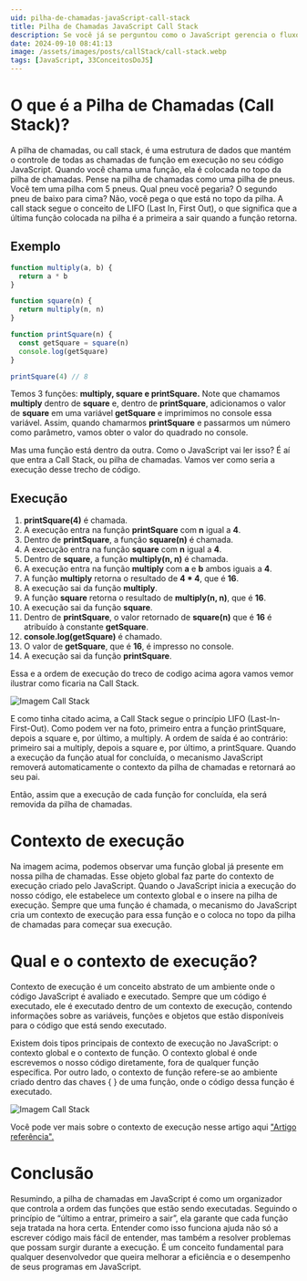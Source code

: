 ```yaml
---
uid: pilha-de-chamadas-javaScript-call-stack
title: Pilha de Chamadas JavaScript Call Stack
description: Se você já se perguntou como o JavaScript gerencia o fluxo de execução das suas funções, a resposta está na "pilha de chamadas" (call stack). Este mecanismo é fundamental para o entendimento da execução do seu código JavaScript. Vamos explorar o que é a pilha de chamadas, como ela funciona e como isso influencia o comportamento do seu código.
date: 2024-09-10 08:41:13
image: /assets/images/posts/callStack/call-stack.webp
tags: [JavaScript, 33ConceitosDoJS]
---
```


# O que é a Pilha de Chamadas (Call Stack)?

A pilha de chamadas, ou call stack, é uma estrutura de dados que mantém o controle de todas as chamadas de função em execução no seu código JavaScript. Quando você chama uma função, ela é colocada no topo da pilha de chamadas. Pense na pilha de chamadas como uma pilha de pneus. Você tem uma pilha com 5 pneus. Qual pneu você pegaria? O segundo pneu de baixo para cima? Não, você pega o que está no topo da pilha. A call stack segue o conceito de LIFO (Last In, First Out), o que significa que a última função colocada na pilha é a primeira a sair quando a função retorna.

## Exemplo

```typescript
function multiply(a, b) {
  return a * b
}

function square(n) {
  return multiply(n, n)
}

function printSquare(n) {
  const getSquare = square(n)
  console.log(getSquare)
}

printSquare(4) // 8
```

Temos 3 funções: **multiply, square e printSquare.** Note que chamamos **multiply** dentro de **square** e, dentro de **printSquare**, adicionamos o valor de **square** em uma variável **getSquare** e imprimimos no console essa variável. Assim, quando chamarmos **printSquare** e passarmos um número como parâmetro, vamos obter o valor do quadrado no console.

Mas uma função está dentro da outra. Como o JavaScript vai ler isso? É aí que entra a Call Stack, ou pilha de chamadas. Vamos ver como seria a execução desse trecho de código.

## Execução

1. **printSquare(4)** é chamada.
2. A execução entra na função **printSquare** com **n** igual a **4**.
3. Dentro de **printSquare**, a função **square(n)** é chamada.
4. A execução entra na função **square** com **n** igual a **4**.
5. Dentro de **square**, a função **multiply(n, n)** é chamada.
6. A execução entra na função **multiply** com **a** e **b** ambos iguais a **4**.
7. A função **multiply** retorna o resultado de **4 \* 4**, que é **16**.
8. A execução sai da função **multiply**.
9. A função **square** retorna o resultado de **multiply(n, n)**, que é **16**.
10. A execução sai da função **square**.
11. Dentro de **printSquare**, o valor retornado de **square(n)** que é **16** é atribuído à constante **getSquare**.
12. **console.log(getSquare)** é chamado.
13. O valor de **getSquare**, que é **16**, é impresso no console.
14. A execução sai da função **printSquare**.

Essa e a ordem de execução do treco de codigo acima agora vamos vemor ilustrar como ficaria na Call Stack.

![Imagem Call Stack](/assets/images/posts/callStack/call-stack-2.webp)

E como tinha citado acima, a Call Stack segue o princípio LIFO (Last-In-First-Out). Como podem ver na foto, primeiro entra a função printSquare, depois a square e, por último, a multiply. A ordem de saída é ao contrário: primeiro sai a multiply, depois a square e, por último, a printSquare. Quando a execução da função atual for concluída, o mecanismo JavaScript removerá automaticamente o contexto da pilha de chamadas e retornará ao seu pai.

Então, assim que a execução de cada função for concluída, ela será removida da pilha de chamadas.

# Contexto de execução

Na imagem acima, podemos observar uma função global já presente em nossa pilha de chamadas. Esse objeto global faz parte do contexto de execução criado pelo JavaScript. Quando o JavaScript inicia a execução do nosso código, ele estabelece um contexto global e o insere na pilha de execução. Sempre que uma função é chamada, o mecanismo do JavaScript cria um contexto de execução para essa função e o coloca no topo da pilha de chamadas para começar sua execução.

# Qual e o contexto de execução?

Contexto de execução é um conceito abstrato de um ambiente onde o código JavaScript é avaliado e executado. Sempre que um código é executado, ele é executado dentro de um contexto de execução, contendo informações sobre as variáveis, funções e objetos que estão disponíveis para o código que está sendo executado.

Existem dois tipos principais de contexto de execução no JavaScript: o contexto global e o contexto de função. O contexto global é onde escrevemos o nosso código diretamente, fora de qualquer função específica. Por outro lado, o contexto de função refere-se ao ambiente criado dentro das chaves { } de uma função, onde o código dessa função é executado.

![Imagem Call Stack](/assets/images/posts/callStack/call-stack-3.webp)

Você pode ver mais sobre o contexto de execução nesse artigo aqui ["Artigo referência".](https://medium.com/@nimaab1992/execution-context-and-event-loop-1143d7805981#:~:text=There%20are%20two%20types%20of,representing%20the%20function's%20local%20scope 'Artigo referência')

# Conclusão

Resumindo, a pilha de chamadas em JavaScript é como um organizador que controla a ordem das funções que estão sendo executadas. Seguindo o princípio de “último a entrar, primeiro a sair”, ela garante que cada função seja tratada na hora certa. Entender como isso funciona ajuda não só a escrever código mais fácil de entender, mas também a resolver problemas que possam surgir durante a execução. É um conceito fundamental para qualquer desenvolvedor que queira melhorar a eficiência e o desempenho de seus programas em JavaScript.

